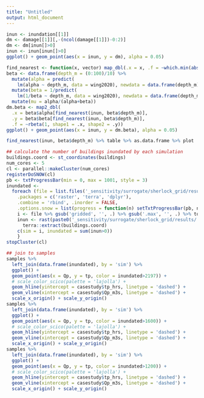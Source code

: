 ```yaml
---
title: "Untitled"
output: html_document
---
```



```r
inun <- inundation[[1]]
dm <- damage[[1]][,-(ncol(damage[[1]])-0:2)]
dm <- dm[inun[]>0]
inun <- inun[inun[]>0]
ggplot() + geom_point(aes(x = inun, y = dm), alpha = 0.05)

find_nearest <- function(x, vector) map_dbl(.x = x, .f = ~which.min(abs(.x-vector)))
beta <- data.frame(depth_m = (0:100)/10) %>% 
  mutate(alpha = predict(
    lm(alpha ~ depth_m, data = wing2020), newdata = data.frame(depth_m))) %>% 
  mutate(beta = 1/predict(
    lm(1/beta ~ depth_m, data = wing2020), newdata = data.frame(depth_m))) %>% 
  mutate(mu = alpha/(alpha+beta))
dm.beta <- map2_dbl(
  .x = beta$alpha[find_nearest(inun, beta$depth_m)],
  .y = beta$beta[find_nearest(inun, beta$depth_m)],
  .f = ~rbeta(1, shape1 = .x, shape2 = .y))
ggplot() + geom_point(aes(x = inun, y = dm.beta), alpha = 0.05)

find_nearest(inun, beta$depth_m) %>% table %>% as.data.frame %>% plot

```

```r
## calculate the number of buildings inundated by each simulation
buildings.coord <- st_coordinates(buildings)
num_cores <- 5
cl <- parallel::makeCluster(num_cores)
registerDoSNOW(cl)
pb <- txtProgressBar(min = 0, max = 1001, style = 3)
inundated <- 
  foreach (file = list.files('_sensitivity/surrogate/sherlock_grid/results/'),
    .packages = c('raster', 'terra', 'dplyr'), 
    .combine = 'rbind', .inorder = FALSE,
    .options.snow = list(progress = function(n) setTxtProgressBar(pb, n))) %dopar% {
    i <- file %>% gsub('gridded', '', .) %>% gsub('.max', '', .) %>% toNumber
    inun <- rast(paste0('_sensitivity/surrogate/sherlock_grid/results/', file)) %>% 
      terra::extract(buildings.coord)
    c(sim = i, inundated = sum(inun>0))
    }
stopCluster(cl)

## join to samples
samples %>% 
  left_join(data.frame(inundated), by = 'sim') %>% 
  ggplot() + 
  geom_point(aes(x = Qp, y = tp, color = inundated>2197)) + 
  # scale_color_scico(palette = 'lajolla') + 
  geom_hline(yintercept = casestudy$tp_hrs, linetype = 'dashed') + 
  geom_vline(xintercept = casestudy$Qp_m3s, linetype = 'dashed') + 
  scale_x_origin() + scale_y_origin() 
samples %>% 
  left_join(data.frame(inundated), by = 'sim') %>% 
  ggplot() + 
  geom_point(aes(x = Qp, y = tp, color = inundated>1600)) + 
  # scale_color_scico(palette = 'lajolla') + 
  geom_hline(yintercept = casestudy$tp_hrs, linetype = 'dashed') + 
  geom_vline(xintercept = casestudy$Qp_m3s, linetype = 'dashed') + 
  scale_x_origin() + scale_y_origin() 
samples %>% 
  left_join(data.frame(inundated), by = 'sim') %>% 
  ggplot() + 
  geom_point(aes(x = Qp, y = tp, color = inundated>1200)) + 
  # scale_color_scico(palette = 'lajolla') + 
  geom_hline(yintercept = casestudy$tp_hrs, linetype = 'dashed') + 
  geom_vline(xintercept = casestudy$Qp_m3s, linetype = 'dashed') + 
  scale_x_origin() + scale_y_origin() 

```

